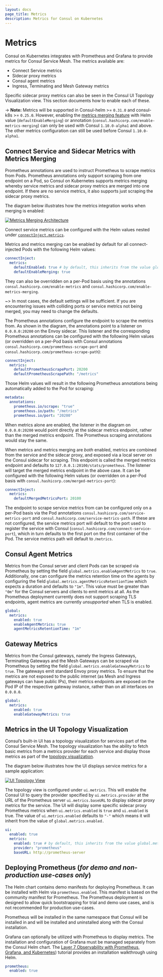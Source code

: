 ```yaml
---
layout: docs
page_title: Metrics
description: Metrics for Consul on Kubernetes
---
```


# Metrics

Consul on Kubernetes integrates with Prometheus and Grafana to provide metrics for Consul Service Mesh. The metrics
available are:

* Connect Service metrics
* Sidecar proxy metrics
* Consul agent metrics
* Ingress, Terminating and Mesh Gateway metrics

Specific sidecar proxy metrics can also be seen in the Consul UI Topology Visualization view. This section documents how to enable each of these.

-> **Note:** Metrics will be supported in Consul-helm >= `0.31.0` and consul-k8s >= `0.25.0`. However, enabling the [metrics merging feature](#connect-service-and-sidecar-metrics-with-metrics-merging) with Helm value (`defaultEnableMerging`) or
annotation (`consul.hashicorp.com/enable-metrics-merging`) can only be used with Consul `1.10.0-alpha1` and above. The
other metrics configuration can still be used before Consul `1.10.0-alpha1`.

## Connect Service and Sidecar Metrics with Metrics Merging

Prometheus annotations are used to instruct Prometheus to scrape metrics from Pods. Prometheus annotations only support
scraping from one endpoint on a Pod, so Consul on Kubernetes supports metrics merging whereby service metrics and
sidecar proxy metrics are merged into one endpoint. If there are no service metrics, it also supports just scraping the
sidecar proxy metrics.

The diagram below illustrates how the metrics integration works when merging is enabled:

[![Metrics Merging Architecture](/img/metrics-arch.png)](/img/metrics-arch.png)

Connect service metrics can be configured with the Helm values nested under [`connectInject.metrics`](/docs/k8s/helm#v-connectinject-metrics).

Metrics and metrics merging can be enabled by default for all connect-injected Pods with the following Helm values:
```yaml
connectInject:
  metrics:
    defaultEnabled: true # by default, this inherits from the value global.metrics.enabled
    defaultEnableMerging: true
```
They can also be overridden on a per-Pod basis using the annotations `consul.hashicorp.com/enable-metrics` and
`consul.hashicorp.com/enable-metrics-merging`.

~> In most cases, the default settings will be sufficient. If you are encountering issues with colliding ports or service
metrics not being merged, you may need to change the defaults.

The Prometheus annotations configure the endpoint to scrape the metrics from. As shown in the diagram, the annotations point to a listener on `0.0.0.0:20200` on the Envoy sidecar. This listener and the corresponding Prometheus annotations can be configured with the following Helm values (or overridden on a per-Pod basis with Consul annotations `consul.hashicorp.com/prometheus-scrape-port` and `consul.hashicorp.com/prometheus-scrape-path`):
```yaml
connectInject:
  metrics:
    defaultPrometheusScrapePort: 20200
    defaultPrometheusScrapePath: "/metrics"
```
Those Helm values will result in the following Prometheus annotations being automatically added to the Pod for scraping:
```yaml
metadata:
  annotations:
    prometheus.io/scrape: "true"
    prometheus.io/path: "/metrics"
    prometheus.io/port: "20200"
```

When metrics alone are enabled, the listener in the diagram on `0.0.0.0:20200` would point directly at the sidecar
metrics endpoint, rather than the merged metrics endpoint. The Prometheus scraping annotations would stay the same.

When metrics and metrics merging are *both* enabled, metrics are combined from the service and the sidecar proxy, and
exposed via a local server on the Consul sidecar for scraping. This endpoint is called the merged metrics endpoint and
defaults to `127.0.0.1:20100/stats/prometheus`. The listener will target the merged metrics endpoint in the above case.
It can be configured with the following Helm values (or overridden on a per-Pod basis with
`consul.hashicorp.com/merged-metrics-port`):
```yaml
connectInject:
  metrics:
    defaultMergedMetricsPort: 20100
```

The endpoint to scrape service metrics from can be configured only on a per-Pod basis via the Pod annotations `consul.hashicorp.com/service-metrics-port` and `consul.hashicorp.com/service-metrics-path`. If these are not configured, the service metrics port will default to the port used to register the service with Consul (`consul.hashicorp.com/connect-service-port`), which in turn defaults to the first port on the first container of the Pod. The service metrics path will default to `/metrics`.

## Consul Agent Metrics

Metrics from the Consul server and client Pods can be scraped via Prometheus by setting the field `global.metrics.enableAgentMetrics` to `true`. Additionally, one can configure the metrics retention time on the agents by configuring
the field `global.metrics.agentMetricsRetentionTime` which expects a duration and defaults to `"1m"`. This value must be greater than `"0m"` for the Consul servers and clients to emit metrics at all. As the Prometheus deployment currently does not support scraping TLS endpoints, agent metrics are currently *unsupported* when TLS is enabled.

```yaml
global:
  metrics:
    enabled: true
    enableAgentMetrics: true
    agentMetricsRetentionTime: "1m"
```

## Gateway Metrics

Metrics from the Consul gateways, namely the Ingress Gateways, Terminating Gateways and the Mesh Gateways can be scraped
via Prometheus by setting the field `global.metrics.enableGatewayMetrics` to `true`. The gateways emit standard Envoy proxy
metrics. To ensure that the metrics are not exposed to the public internet (as Mesh and Ingress gateways can have public
IPs), their metrics endpoints are exposed on the Pod IP of the respective gateway instance, rather than on all
interfaces on `0.0.0.0`.

```yaml
global:
  metrics:
    enabled: true
    enableGatewayMetrics: true
```

## Metrics in the UI Topology Visualization

Consul’s built-in UI has a topology visualization for services part of the Consul Service Mesh. The topology visualization has the ability to fetch basic metrics from a metrics provider for each service and display those metrics as part of the [topology visualization](/docs/connect/observability/ui-visualization).

The diagram below illustrates how the UI displays service metrics for a sample application:

[![UI Topology View](/img/ui-topology.png)](/img/ui-topology.png)

The topology view is configured under `ui.metrics`. This will enable the Consul UI to query the provider specified by
`ui.metrics.provider` at the URL of the Prometheus server `ui.metrics.baseURL` to display sidecar proxy metrics for the
service. The UI will display some specific sidecar proxy Prometheus metrics when `ui.metrics.enabled` is `true` and
`ui.enabled` is true. The value of `ui.metrics.enabled` defaults to `"-"` which means it will inherit from the value of
`global.metrics.enabled.`

```yaml
ui:
  enabled: true
  metrics:
    enabled: true # by default, this inherits from the value global.metrics.enabled
    provider: "prometheus"
    baseURL: http://prometheus-server
```

## Deploying Prometheus (_for demo and non-production use-cases only_)

The Helm chart contains demo manifests for deploying Prometheus. It can be installed with Helm via `prometheus.enabled`. This manifest is based on the community manifest for Prometheus.
The Prometheus deployment is designed to allow quick bootstrapping for trial and demo use cases, and is not recommended for production use-cases.

Prometheus will be installed in the same namespace that Consul will be installed in and will be installed
and uninstalled along with the Consul installation.

Grafana can optionally be utilized with Prometheus to display metrics. The installation and configuration of Grafana must be managed separately from the Consul Helm chart. The [Layer 7 Observability with Prometheus, Grafana, and Kubernetes](https://learn.hashicorp.com/tutorials/consul/kubernetes-layer7-observability?in=consul/kubernetes)) tutorial provides an installation walkthrough using Helm.

```yaml
prometheus:
  enabled: true
```
